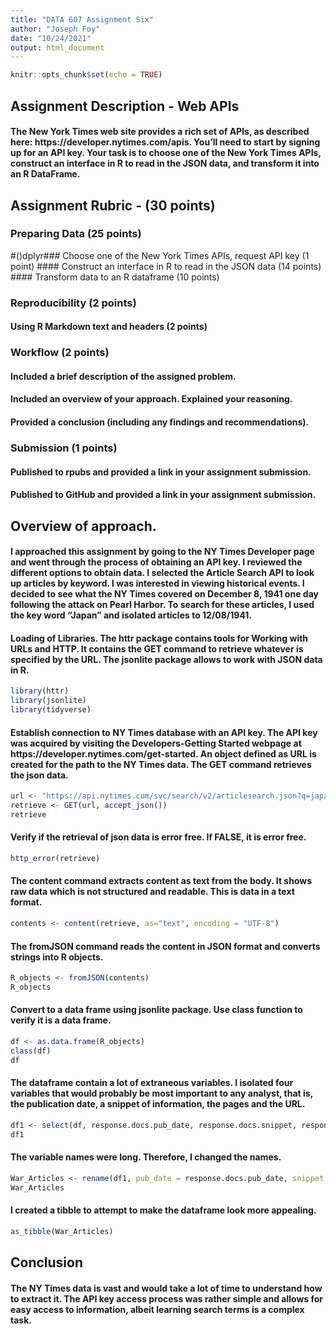 ---
title: "DATA 607 Assignment Six"
author: "Joseph Foy"
date: "10/24/2021"
output: html_document
---

```{r setup, include=FALSE}
knitr::opts_chunk$set(echo = TRUE)
```

## Assignment Description - Web APIs 

#### The New York Times web site provides a rich set of APIs, as described here: https://developer.nytimes.com/apis.  You’ll need to start by signing up for an API key. Your task is to choose one of the New York Times APIs, construct an interface in R to read in the JSON data, and transform it into an R DataFrame.

## Assignment Rubric - (30 points)

### Preparing Data (25 points)
#()dplyr### Choose one of the New York Times APIs, request API key (1 point)
#### Construct an interface in R to read in the JSON data (14 points)
#### Transform data to an R dataframe (10 points)

### Reproducibility (2 points)
#### Using R Markdown text and headers (2 points)

### Workflow (2 points)
#### Included a brief description of the assigned problem.
#### Included an overview of your approach. Explained your reasoning.
#### Provided a conclusion (including any findings and recommendations).

### Submission (1 points)
#### Published to rpubs and provided a link in your assignment submission.
#### Published to GitHub and provided a link in your assignment submission.

## Overview of approach.
#### I approached this assignment by going to the NY Times Developer page and went through the process of obtaining an API key.  I reviewed the different options to obtain data.  I selected the Article Search API to look up articles by keyword.  I was interested in viewing historical events.  I decided to see what the NY Times covered on December 8, 1941 one day following the attack on Pearl Harbor.  To search for these articles, I used the key word "Japan" and isolated articles to 12/08/1941.  

#### Loading of Libraries.  The httr package contains tools for Working with URLs and HTTP. It contains the GET command to retrieve whatever is specified by the URL.  The jsonlite package allows to work with JSON data in R.

```{r cars}
library(httr)
library(jsonlite)
library(tidyverse)
```

#### Establish connection to NY Times database with an API key.  The API key was acquired by visiting the Developers-Getting Started webpage at https://developer.nytimes.com/get-started.  An object defined as URL is created for the path to the NY Times data.  The GET command retrieves the json data.

```{r}
url <- "https://api.nytimes.com/svc/search/v2/articlesearch.json?q=japan&begin_date=19411208&end_date=19411208&api-key=6T9n9dJsBDgrXobS7L4ilAvFz1UvDJSu"
retrieve <- GET(url, accept_json())
retrieve
```

#### Verify if the retrieval of json data is error free.  If FALSE, it is error free.

```{r}
http_error(retrieve)
```
#### The content command extracts content as text from the body.  It shows raw data which is not structured and readable.  This is data in a text format.

```{r}
contents <- content(retrieve, as="text", encoding = "UTF-8")
```

####  The  fromJSON command reads the content in JSON format and converts strings into R objects.  

```{r}
R_objects <- fromJSON(contents)
R_objects
```
#### Convert to a data frame using jsonlite package.  Use class function to verify it is a data frame.

```{r}
df <- as.data.frame(R_objects)
class(df)
df
```

#### The dataframe contain a lot of extraneous variables.  I isolated four variables that would probably be most important to any analyst, that is, the publication date, a snippet of information, the pages and the URL.

```{r}
df1 <- select(df, response.docs.pub_date, response.docs.snippet, response.docs.print_page, response.docs.web_url)
df1
```
#### The variable names were long.  Therefore, I changed the names.

```{r}
War_Articles <- rename(df1, pub_date = response.docs.pub_date, snippet = response.docs.snippet, pages = response.docs.print_page, URL = response.docs.web_url)
War_Articles
```
#### I created a tibble to attempt to make the dataframe look more appealing.

```{r}
as_tibble(War_Articles)
```
## Conclusion
#### The NY Times data is vast and would take a lot of time to understand how to extract it.  The API key access process was rather simple and allows for easy access to information, albeit learning search terms is a complex task.
